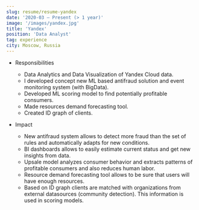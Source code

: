 ```yaml
---
slug: resume/resume-yandex
date: '2020-03 – Present (> 1 year)'
image: '/images/yandex.jpg'
title: 'Yandex'
position: 'Data Analyst'
tag: experience
city: Moscow, Russia
---
```

* Responsibilities 
    * Data Analytics and Data Visualization of Yandex Cloud data.
    * I developed concept new ML based antifraud solution and event monitoring system (with BigData).
    * Developed ML scoring model to find potentially profitable consumers.
    * Made resources demand forecasting tool.
    * Created ID graph of clients.

* Impact
    * New antifraud system allows to detect more fraud than the set of rules and automatically adapts for new conditions.
    * BI dashboards allows to easily estimate current status and get new insights from data.
    * Upsale model analyzes consumer behavior and extracts patterns of profitable consumers and also reduces human labor.
    * Resource demand forecasting tool allows to be sure that users will have enough resources.
    * Based on ID graph clients are matched with organizations from external datasources (community detection). This information is used in scoring models.
